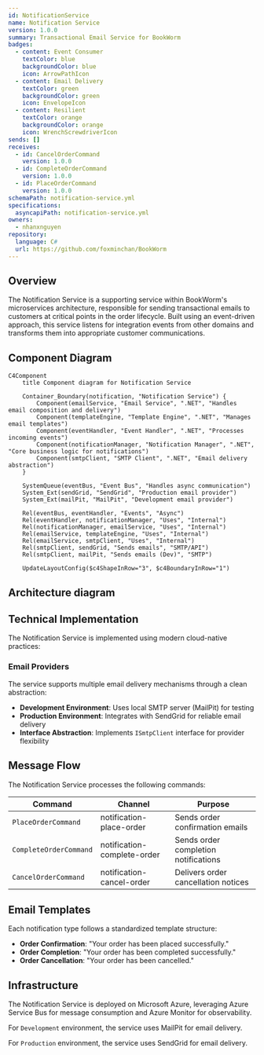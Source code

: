 ```yaml
---
id: NotificationService
name: Notification Service
version: 1.0.0
summary: Transactional Email Service for BookWorm
badges:
  - content: Event Consumer
    textColor: blue
    backgroundColor: blue
    icon: ArrowPathIcon
  - content: Email Delivery
    textColor: green
    backgroundColor: green
    icon: EnvelopeIcon
  - content: Resilient
    textColor: orange
    backgroundColor: orange
    icon: WrenchScrewdriverIcon
sends: []
receives:
  - id: CancelOrderCommand
    version: 1.0.0
  - id: CompleteOrderCommand
    version: 1.0.0
  - id: PlaceOrderCommand
    version: 1.0.0
schemaPath: notification-service.yml
specifications:
  asyncapiPath: notification-service.yml
owners:
  - nhanxnguyen
repository:
  language: C#
  url: https://github.com/foxminchan/BookWorm
---
```


## Overview

The Notification Service is a supporting service within BookWorm's microservices architecture, responsible for sending transactional emails to customers at critical points in the order lifecycle. Built using an event-driven approach, this service listens for integration events from other domains and transforms them into appropriate customer communications.

<Tiles>
  <Tile
    icon="DocumentIcon"
    href={`/docs/services/${frontmatter.id}/${frontmatter.version}/changelog`}
    title="View the changelog"
    description="Want to know the history of this service? View the change logs"
  />
  <Tile
    icon="UserGroupIcon"
    href="/docs/users/nhanxnguyen"
    title="Contact the author"
    description="Any questions? Feel free to contact the owners"
  />
  <Tile
    icon="BoltIcon"
    href={`/visualiser/services/${frontmatter.id}/${frontmatter.version}`}
    title={`Receives ${frontmatter.receives.length} messages`}
    description="This service receives messages from other services"
  />
</Tiles>

## Component Diagram

```mermaid
C4Component
    title Component diagram for Notification Service

    Container_Boundary(notification, "Notification Service") {
        Component(emailService, "Email Service", ".NET", "Handles email composition and delivery")
        Component(templateEngine, "Template Engine", ".NET", "Manages email templates")
        Component(eventHandler, "Event Handler", ".NET", "Processes incoming events")
        Component(notificationManager, "Notification Manager", ".NET", "Core business logic for notifications")
        Component(smtpClient, "SMTP Client", ".NET", "Email delivery abstraction")
    }

    SystemQueue(eventBus, "Event Bus", "Handles async communication")
    System_Ext(sendGrid, "SendGrid", "Production email provider")
    System_Ext(mailPit, "MailPit", "Development email provider")

    Rel(eventBus, eventHandler, "Events", "Async")
    Rel(eventHandler, notificationManager, "Uses", "Internal")
    Rel(notificationManager, emailService, "Uses", "Internal")
    Rel(emailService, templateEngine, "Uses", "Internal")
    Rel(emailService, smtpClient, "Uses", "Internal")
    Rel(smtpClient, sendGrid, "Sends emails", "SMTP/API")
    Rel(smtpClient, mailPit, "Sends emails (Dev)", "SMTP")

    UpdateLayoutConfig($c4ShapeInRow="3", $c4BoundaryInRow="1")
```

## Architecture diagram

<NodeGraph />

## Technical Implementation

The Notification Service is implemented using modern cloud-native practices:

### Email Providers

The service supports multiple email delivery mechanisms through a clean abstraction:

- **Development Environment**: Uses local SMTP server (MailPit) for testing
- **Production Environment**: Integrates with SendGrid for reliable email delivery
- **Interface Abstraction**: Implements `ISmtpClient` interface for provider flexibility

## Message Flow

The Notification Service processes the following commands:

| Command                | Channel                     | Purpose                              |
| ---------------------- | --------------------------- | ------------------------------------ |
| `PlaceOrderCommand`    | notification-place-order    | Sends order confirmation emails      |
| `CompleteOrderCommand` | notification-complete-order | Sends order completion notifications |
| `CancelOrderCommand`   | notification-cancel-order   | Delivers order cancellation notices  |

## Email Templates

Each notification type follows a standardized template structure:

- **Order Confirmation**: "Your order has been placed successfully."
- **Order Completion**: "Your order has been completed successfully."
- **Order Cancellation**: "Your order has been cancelled."

## Infrastructure

The Notification Service is deployed on Microsoft Azure, leveraging Azure Service Bus for message consumption and Azure Monitor for observability.

For `Development` environment, the service uses MailPit for email delivery.

For `Production` environment, the service uses SendGrid for email delivery.
